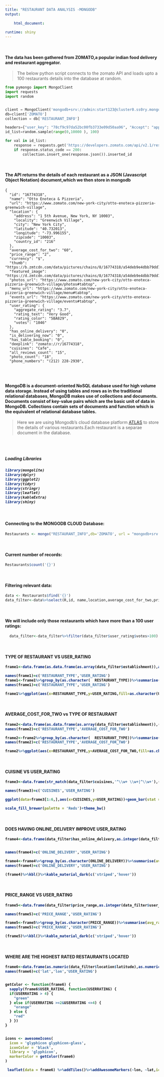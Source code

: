```yaml
---
title: "RESTAURANT DATA ANALYSIS -MONGODB"
output:
  
    html_document:
   
runtime: shiny
---
```


<br>

<p><h4><b>The data has been gathered from ZOMATO,a popular indian food delivery and restaurant aggregator.</b></h4></p>

>The below python script connects to the zomato API and loads upto a 100 restaurants details into the database at random.

```python
from pymongo import MongoClient
import requests
import random


client = MongoClient('mongodb+srv://admin:start123@cluster0.ss0ry.mongodb.net/test')
db=client['ZOMATO']
collection = db['RESTAURANT_INFO']

headers={"user_key": "78cf9c97da52bc00fb3733e09d50aa96", "Accept": "application/json"}  
id_list=random.sample(range(0,10000 ), 100)

for val in id_list:
    response = requests.get('https://developers.zomato.com/api/v2.1/restaurant?res_id='+str(val),headers=headers)
    if response.status_code == 200:
        collection.insert_one(response.json()).inserted_id
```
<br>

<p><h4><b>The API returns the details of each restaurant as a JSON (Javascript Object Notation) document,which we then store in mongodb</b></h4></p>

```
{
  "id": "16774318",
  "name": "Otto Enoteca & Pizzeria",
  "url": "https://www.zomato.com/new-york-city/otto-enoteca-pizzeria-greenwich-village",
  "location": {
    "address": "1 5th Avenue, New York, NY 10003",
    "locality": "Greenwich Village",
    "city": "New York City",
    "latitude": "40.732013",
    "longitude": "-73.996155",
    "zipcode": "10003",
    "country_id": "216"
  },
  "average_cost_for_two": "60",
  "price_range": "2",
  "currency": "$",
  "thumb": "https://b.zmtcdn.com/data/pictures/chains/8/16774318/a54deb9e4dbb79dd7c8091b30c642077_featured_thumb.png",
  "featured_image": "https://d.zmtcdn.com/data/pictures/chains/8/16774318/a54deb9e4dbb79dd7c8091b30c642077_featured_v2.png",
  "photos_url": "https://www.zomato.com/new-york-city/otto-enoteca-pizzeria-greenwich-village/photos#tabtop",
  "menu_url": "https://www.zomato.com/new-york-city/otto-enoteca-pizzeria-greenwich-village/menu#tabtop",
  "events_url": "https://www.zomato.com/new-york-city/otto-enoteca-pizzeria-greenwich-village/events#tabtop",
  "user_rating": {
    "aggregate_rating": "3.7",
    "rating_text": "Very Good",
    "rating_color": "5BA829",
    "votes": "1046"
  },
  "has_online_delivery": "0",
  "is_delivering_now": "0",
  "has_table_booking": "0",
  "deeplink": "zomato://r/16774318",
  "cuisines": "Cafe",
  "all_reviews_count": "15",
  "photo_count": "18",
  "phone_numbers": "(212) 228-2930",
  
```


<br>

<p><h4><b>MongoDB is a document-oriented NoSQL database used for high volume data storage. Instead of using tables and rows as in the 
traditional relational databases, MongoDB makes use of collections and documents. Documents consist of key-value pairs which are the basic unit of data in MongoDB. 
Collections contain sets of documents and function which is the equivalent of relational database tables.</b></h4></p>

>Here we are using Mongodb's cloud database platform 
<a href="https://www.mongodb.com/cloud/atlas"> ATLAS</a> to
store the details of various restaurants.Each restaurant is a separae document in the database.

<br>
<br>
<h5><b> Loading Libraries</b><h5>
```r
library(mongolite)
library(dplyr)
library(ggplot2)
library(tidyr)
library(stringr)
library(leaflet)
library(kableExtra)
library(shiny)
```

<br>
<h4><b>Connecting to the MONGODB CLOUD Database:</b></h4>
```r
Restaurants <- mongo("RESTAURANT_INFO",db='ZOMATO', url = "mongodb+srv://admin:start123@cluster0.ss0ry.mongodb.net/test")

```
<br>
<h4><b>Current number of records:</b></h4>
```r

Restaurants$count('{}')

```

<br>

<h4><b>Filtering relevant data:</b></h4>

```r

data <- Restaurants$find('{}')
data_filter<-data%>%select(R,id, name,location,average_cost_for_two,price_range,cuisines,opentable_support,user_rating,has_online_delivery,include_bogo_offers,is_table_reservation_supported,establishment)

```

<br>

<h4><b>We will include only those restaurants which have more than a 100 user ratings:</b></h4>


```r


  data_filter<-data_filter%>%filter(data_filter$user_rating$votes>100)


```

<br>

<h4><b>TYPE OF RESTAURANT VS USER_RATING</h4>
```r

frame1<-data.frame(as.data.frame(as.array(data_filter$establishment)),as.numeric(data_filter$user_rating$aggregate_rating))

names(frame1)=c('RESTAURANT_TYPE','USER_RATING')
frame1<-frame1%>%group_by(as.character(  RESTAURANT_TYPE))%>%summarise(avg_rating=round(mean(USER_RATING),1))%>%filter('as.character(RESTAURANT_TYPE)'!='character(0)')
names(frame1)=c('RESTAURANT_TYPE','USER_RATING')

frame1%>%ggplot(aes(x=RESTAURANT_TYPE,y=USER_RATING,fill=as.character(USER_RATING)))+geom_bar(stat = 'identity')+scale_fill_brewer(name = "Rating",palette = 'Reds')+theme(axis.text.x=element_text(angle=90,hjust=1,vjust=0.5))

```

<br>
<h4><b>AVERAGE_COST_FOR_TWO vs TYPE OF RESTAURANT</b></h4>
```r
frame2<-data.frame(as.data.frame(as.array(data_filter$establishment)),(data_filter$average_cost_for_two))
names(frame2)=c('RESTAURANT_TYPE','AVERAGE_COST_FOR_TWO')

frame2<-frame2%>%group_by(as.character(  RESTAURANT_TYPE))%>%summarise(avg_cost_for_2=round(mean(AVERAGE_COST_FOR_TWO),1))%>%filter('as.character(RESTAURANT_TYPE)'!='character(0)')
names(frame2)=c('RESTAURANT_TYPE','AVERAGE_COST_FOR_TWO')

frame2%>%ggplot(aes(x=RESTAURANT_TYPE,y=AVERAGE_COST_FOR_TWO,fill=as.character(AVERAGE_COST_FOR_TWO)))+geom_bar(stat = 'identity')+scale_fill_brewer(name = "AVG_COST",palette = 'Reds')+theme(axis.text.x=element_text(angle=90,hjust=1,vjust=0.5))
```



<br>
<h4><b>CUISINE VS USER_RATING</b></h4>
```r
frame3<-data.frame(str_match(data_filter$cuisines,'^\\w+ \\w+|^\\w+'),(data_filter$user_rating$aggregate_rating))%>%arrange(desc(data_filter$user_rating$aggregate_rating))

names(frame3)=c('CUISINES','USER_RATING')

ggplot(data=frame3[1:6,],aes(x=CUISINES,y=USER_RATING))+geom_bar(stat = 'identity',aes(fill=CUISINES))+

scale_fill_brewer(palette = 'Reds')+theme_bw()

```


<br>
<h4><b>DOES HAVING ONLINE_DELIVERY IMPROVE USER_RATING</b></h4>
```r
frame4<-data.frame(data_filter$has_online_delivery,as.integer(data_filter$user_rating$aggregate_rating))


names(frame4)=c('ONLINE_DELIVERY','USER_RATING')

frame4<-frame4%>%group_by(as.character(ONLINE_DELIVERY))%>%summarise(avg_rating=mean(USER_RATING))
names(frame4)=c('ONLINE_DELIVERY','USER_RATING')

(frame4)%>%kbl()%>%kable_material_dark(c('striped','hover'))
```

<br>
<h4><b>PRICE_RANGE VS USER_RATING</b></h4>
```r
frame5<-data.frame(data_filter$price_range,as.integer(data_filter$user_rating$aggregate_rating))

names(frame5)=c('PRICE_RANGE','USER_RATING')

frame5<-frame5%>%group_by(as.character(PRICE_RANGE))%>%summarise(avg_rating=mean(USER_RATING))
names(frame5)=c('PRICE_RANGE','USER_RATING')

(frame5)%>%kbl()%>%kable_material_dark(c('striped','hover'))
```


<br>
<h4><b>WHERE ARE THE HIGHEST RATED RESTAURANTS LOCATED</b></h4>
```r
frame6<-data.frame(as.numeric(data_filter$location$latitude),as.numeric(data_filter$location$longitude),as.numeric(data_filter$user_rating$aggregate_rating))
names(frame6)=c('lat','lon','USER_RATING')


getColor <- function(frame6) {
  sapply(frame6$USER_RATING, function(USERRATING) {
  if(USERRATING > 4) {
    "green"
  } else if(USERRATING >=2&USERRATING <=4) {
    "orange"
  } else {
    "red"
  } })
}


icons <- awesomeIcons(
  icon = 'glyphicon glyphicon-glass',
  iconColor = 'black',
  library = 'glyphicon',
  markerColor = getColor(frame6)
)

 leaflet(data = frame6) %>%addTiles()%>%addAwesomeMarkers(~lon, ~lat,icon=icons,label = ~USER_RATING)
```



